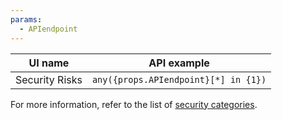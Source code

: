 ```yaml
---
params:
  - APIendpoint
---
```



| UI name        | API example                                       |
| -------------- | ------------------------------------------------- |
| Security Risks | <code>any({props.APIendpoint}[*] in \{1\})</code> |

For more information, refer to the list of [security categories](/cloudflare-one/policies/gateway/domain-categories/#security-categories).
